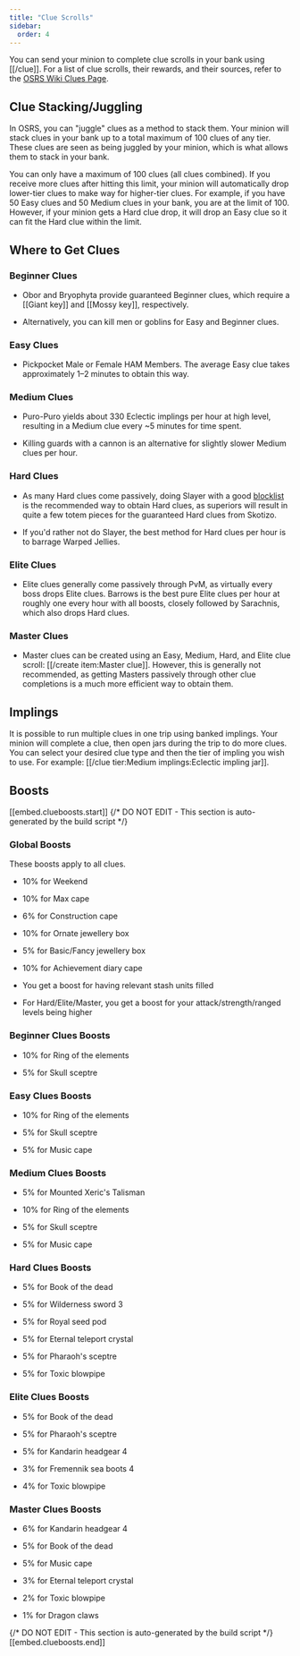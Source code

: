 ```yaml
---
title: "Clue Scrolls"
sidebar:
  order: 4
---
```


You can send your minion to complete clue scrolls in your bank using [[/clue]]. For a list of clue scrolls, their rewards, and their sources, refer to the [OSRS Wiki Clues Page](https://oldschool.runescape.wiki/w/Clue_scroll).

## Clue Stacking/Juggling

In OSRS, you can "juggle" clues as a method to stack them. Your minion will stack clues in your bank up to a total maximum of 100 clues of any tier. These clues are seen as being juggled by your minion, which is what allows them to stack in your bank.

You can only have a maximum of 100 clues (all clues combined). If you receive more clues after hitting this limit, your minion will automatically drop lower-tier clues to make way for higher-tier clues. For example, if you have 50 Easy clues and 50 Medium clues in your bank, you are at the limit of 100. However, if your minion gets a Hard clue drop, it will drop an Easy clue so it can fit the Hard clue within the limit.

## Where to Get Clues

### Beginner Clues

- Obor and Bryophyta provide guaranteed Beginner clues, which require a [[Giant key]] and [[Mossy key]], respectively.

- Alternatively, you can kill men or goblins for Easy and Beginner clues.

### Easy Clues

- Pickpocket Male or Female HAM Members. The average Easy clue takes approximately 1–2 minutes to obtain this way.

### Medium Clues

- Puro-Puro yields about 330 Eclectic implings per hour at high level, resulting in a Medium clue every ~5 minutes for time spent.

- Killing guards with a cannon is an alternative for slightly slower Medium clues per hour.

### Hard Clues

- As many Hard clues come passively, doing Slayer with a good [blocklist](/osb/skills/slayer/readme/#recommended-blockskip-list) is the recommended way to obtain Hard clues, as superiors will result in quite a few totem pieces for the guaranteed Hard clues from Skotizo. 

- If you'd rather not do Slayer, the best method for Hard clues per hour is to barrage Warped Jellies.

### Elite Clues

- Elite clues generally come passively through PvM, as virtually every boss drops Elite clues. Barrows is the best pure Elite clues per hour at roughly one every hour with all boosts, closely followed by Sarachnis, which also drops Hard clues.

### Master Clues

- Master clues can be created using an Easy, Medium, Hard, and Elite clue scroll: [[/create item\:Master clue]]. However, this is generally not recommended, as getting Masters passively through other clue completions is a much more efficient way to obtain them.

## Implings

It is possible to run multiple clues in one trip using banked implings. Your minion will complete a clue, then open jars during the trip to do more clues. You can select your desired clue type and then the tier of impling you wish to use. For example: [[/clue tier\:Medium implings\:Eclectic impling jar]].

## Boosts

[[embed.clueboosts.start]]
{/* DO NOT EDIT - This section is auto-generated by the build script */}
### Global Boosts

These boosts apply to all clues.
- 10% for Weekend

- 10% for Max cape

- 6% for Construction cape

- 10% for Ornate jewellery box

- 5% for Basic/Fancy jewellery box

- 10% for Achievement diary cape

- You get a boost for having relevant stash units filled

- For Hard/Elite/Master, you get a boost for your attack/strength/ranged levels being higher

### Beginner Clues Boosts

- 10% for Ring of the elements

- 5% for Skull sceptre

### Easy Clues Boosts

- 10% for Ring of the elements

- 5% for Skull sceptre

- 5% for Music cape

### Medium Clues Boosts

- 5% for Mounted Xeric's Talisman

- 10% for Ring of the elements

- 5% for Skull sceptre

- 5% for Music cape

### Hard Clues Boosts

- 5% for Book of the dead

- 5% for Wilderness sword 3

- 5% for Royal seed pod

- 5% for Eternal teleport crystal

- 5% for Pharaoh's sceptre

- 5% for Toxic blowpipe

### Elite Clues Boosts

- 5% for Book of the dead

- 5% for Pharaoh's sceptre

- 5% for Kandarin headgear 4

- 3% for Fremennik sea boots 4

- 4% for Toxic blowpipe

### Master Clues Boosts

- 6% for Kandarin headgear 4

- 5% for Book of the dead

- 5% for Music cape

- 3% for Eternal teleport crystal

- 2% for Toxic blowpipe

- 1% for Dragon claws

{/* DO NOT EDIT - This section is auto-generated by the build script */}
[[embed.clueboosts.end]]
